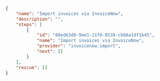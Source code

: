 ```json
{
    "name": "Import invoices via InvoiceNow",
    "description": "",
    "steps": [
        {
            "id": "98ed63d0-9ee1-11f0-9539-cb68a1df1b45",
            "name": "Import invoices via InvoiceNow",
            "provider": "invoicenow.import",
            "next": []
        }
    ],
    "rescue": []
}
```

